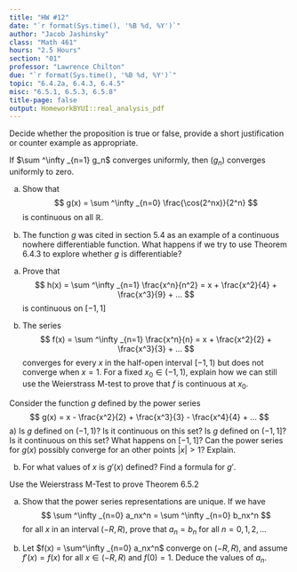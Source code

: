 ```yaml
---
title: "HW #12"
date: "`r format(Sys.time(), '%B %d, %Y')`"
author: "Jacob Jashinsky"
class: "Math 461"
hours: "2.5 Hours"
section: "01"
professor: "Lawrence Chilton"
due: "`r format(Sys.time(), '%B %d, %Y')`"
topic: "6.4.2a, 6.4.3, 6.4.5"
misc: "6.5.1, 6.5.3, 6.5.8"
title-page: false
output: HomeworkBYUI::real_analysis_pdf
---
```

<!------------------------------------------------------------------------------>
<!------------------------------- Question 01 ---------------------------------->
<!------------------------------------------------------------------------------>
\exercise{6.4.2a} 

Decide whether the proposition is true or false, provide a short justification or counter example as appropriate.

If $\sum ^\infty _{n=1} g_n$ converges uniformly, then $(g_n)$ converges uniformly to zero. 

\begin{solution}
True. Since $\sum ^\infty _{n=1} g_n = g$, then it must be true that $\sum ^\infty _{n=1} g_{(n+1)} = g$. It follows that 
$$
\begin{aligned}
g-g &= 0 \\
\sum ^\infty _{n=1}g_{m} - \sum ^\infty _{n=1} g_n &= 0 \\
\lim_{n \to \infty} \left( g_{m} + g_{m-1} + g_{m-2} + .. + g_{n+1} + \sum ^n _{m=1}g_n - \sum ^n _{n=1} g_n \right) &= 0 \\
\lim_{n \to \infty} (g_{m} + g_{m-1} + g_{m-2} + .. + g_{n+1}) &= 0
\end{aligned}
$$
Clearly $(g_n)$ converges to 0, and the Cauchy Criterion for uniform convergence can be used to show that it converges uniformly. The expression above shows that there exists an $N=n$ such that $|f_n - f_m| < \epsilon$. 
\end{solution}


<!------------------------------------------------------------------------------>
<!------------------------------- Question 02 ---------------------------------->
<!------------------------------------------------------------------------------>
\exercise{6.4.3}

a) Show that 
$$
g(x) = \sum ^\infty _{n=0} \frac{\cos(2^nx)}{2^n}
$$
is continuous on all $\mathbb{R}$.

\begin{solution}
Consider the sequence $1/2^n$. Since $cos(x)$ is bounded by 1 it can be said that $\left| \frac{\cos(2^nx)}{2^n} \right| \le \frac{1}{2^n}$ for all $x \in \mathbb{R}$. \\

Also note that series $\sum^\infty_{n=0} 1/2^n$ is geometric and conveges. Weierstrass M-Test now applies, therefore, $\sum ^\infty _{n=0} \frac{\cos(2^nx)}{2^n}$ converges uniformly on $\mathbb{R}$. \\

Now theorem 6.4.2 states that since $g_n$ is continuous and the series converges uniformly, then $g(x)$ is continuous on its domain. 
\end{solution}


b) The function $g$ was cited in section 5.4 as an example of a continuous nowhere differentiable function. What happens if we try to use Theorem 6.4.3 to explore whether $g$ is differentiable? 

\begin{solution}
The assumptions are not met. The sum of the sequence $f'_n(x) = -\sin(2^nx)$ does not converge, therefore the theorem cannot apply. 
\end{solution}


\newpage
<!------------------------------------------------------------------------------>
<!------------------------------- Question 03 ---------------------------------->
<!------------------------------------------------------------------------------>
\exercise{6.4.5}

a) Prove that 
$$
h(x) = \sum ^\infty _{n=1} \frac{x^n}{n^2} = x + \frac{x^2}{4} + \frac{x^3}{9} + ...
$$
is continuous on $[-1,1]$

\begin{solution}
Consider the sequence $1/n^2$. Since the domain of $h_n$ is bounded above by 1, it can be said that $\left| \frac{x^n}{n^2} \right| \le \frac{1}{2^n}$ for all $x \in [-1,1]$. \\

Also note that series $\sum^\infty_{n=0} 1/n^2$ is P-series and conveges. Weierstrass M-Test now applies, therefore, $\sum ^\infty _{n=0} \frac{x^n}{n^2}$ converges uniformly on $[-1,1]$. \\

Now theorem 6.4.2 states that since $h_n$ is continuous and the series converges uniformly, then $h(x)$ is continuous on its domain. 
\end{solution}


b) The series 
$$
f(x) = \sum ^\infty _{n=1} \frac{x^n}{n} = x + \frac{x^2}{2} + \frac{x^3}{3} + ...
$$
converges for every $x$ in the half-open interval $[-1,1)$ but does not converge when $x=1$. For a fixed $x_0 \in (-1,1)$, explain how we can still use the Weierstrass M-test to prove that $f$ is continuous at $x_0$.


\begin{solution}
Since we know that the series conveges for the half-open interval this can be our $M_n$. For every $x_0 \in (-1,1)$, choose a point $c \in [-1,1)$ such that that $\left| \frac{x_0^n}{n} \right| \le \frac{c^n}{n}$. The sum of the sequence $M_n$ will converge, implying that $\sum  f_n(x_0)$ converges uniformly. \\

Theorem 6.4.2 can then be leveraged to show that since it converges uniformly it is also continuous on the appropriate domain. 
\end{solution}


\newpage
<!------------------------------------------------------------------------------>
<!------------------------------- Question 04 ---------------------------------->
<!------------------------------------------------------------------------------>
\exercise{6.5.1}

Consider the function $g$ defined by the power series 
$$
g(x) = x - \frac{x^2}{2} + \frac{x^3}{3} - \frac{x^4}{4} + ...
$$
a) Is $g$ defined on $(-1,1)$? Is it continuous on this set? Is $g$ defined on $(-1,1]$? Is it continuous on this set? What happens on $[-1,1]$? Can the power series for $g(x)$ possibly converge for an other points $|x| > 1$? Explain.

\begin{solution}
$g$ is defined on $(-1,1)$. To show that it is continuous on the open interval it must be shown where the power series converges. \\

The ratio test shows that,
$$
\begin{aligned}
\lim \left| \frac{\frac{x^{n+1}}{(n+1)}}{\frac{x^n}{n}} \right| &< 1 \\
\lim \left| \frac{nx}{n+1} \right| &< 1 \\
|x| &< 1
\end{aligned}
$$
The power series converges on the open interval $(-1,1)$. Theorem 6.5.7 now implies that $g$ is continuous on the same interval. \\

The ppwer series is define on $(-1,1]$. It is also convergent on the uniform because $g_n(1)$ is a alternating series and converges by the alternating series test. Therefore, theroem 6.5.7 once again states that the power series is continuous on the the interval $(-1,1]$. \\

The same cannot be said about $[-1,1]$. $g_n(-1)$ is not longer alternating and is a harmonic series. Therefore it will not converge and will not be continuous as $-1$. \\

The greatest value for which the power series will converge is 1. It will not converge for any value greater because the ratio test has shown that any value greater than its boundary points will diverge.  
\end{solution}


b) For what values of $x$ is $g'(x)$ defined? Find a formula for $g'$.

\begin{solution}
$g'(x)$ is defined for all values, where $g'(x) = \sum_{n=1}^\infty x^{n-1}$. 
\end{solution}


\newpage
<!------------------------------------------------------------------------------>
<!------------------------------- Question 05 ---------------------------------->
<!------------------------------------------------------------------------------>
\exercise{6.5.3}

Use the Weierstrass M-Test to prove Theorem 6.5.2

\begin{solution}
Theorem 6.5.2: If a power series $\sum^\infty _{n=0} a_nx^n$ converges absolutely at a point $x_0$, then it converges uniformly on the closed interval $[-c,c]$, where $c=|x_0|$.

Let $M_n = a_n|x_0|^n$ be a converging series. Choose a point $x_0$ and a point $|c| \le |x_0|$, and note that 
$$
\begin{aligned}
|c| &\le |x_0| \\
|c|^n &\le |x_0|^n \\
|a_nc^n| &\le a_n|x_0|^n \\
|f_n(x)| &\le |M_n|
\end{aligned}
$$

The M-Test now applies, therefore, $\sum^\infty _{n=0} a_nx^n$ converges at all points $|c| \le |x_0|$, or in other words, the power series converges on the interval $[-c,c]$.   
\end{solution}



\newpage
<!------------------------------------------------------------------------------>
<!------------------------------- Question 06 ---------------------------------->
<!------------------------------------------------------------------------------>
\exercise{6.5.8}

a) Show that the power series representations are unique. If we have 
$$
\sum ^\infty _{n=0} a_nx^n = \sum ^\infty _{n=0} b_nx^n
$$
for all $x$ in an interval $(-R, R)$, prove that $a_n = b_n$ for all $n=0,1,2,...$

\begin{solution}
By way of contradiction, assume that $a_n \ne b_n$, but $\sum ^\infty _{n=0} a_nx^n = \sum ^\infty _{n=0} b_nx^n$. 

It follows that,
$$
\begin{aligned}
\sum ^\infty _{n=0} a_nx^n - \sum ^\infty _{n=0} b_nx^n &= 0 \\
\sum ^\infty _{n=0} (a_nx^n - b_nx^n) &= 0 \\
\sum ^\infty _{n=0} ((a_n - b_n)x^n) &= 0 \\
\end{aligned}
$$
The only way for the sum to equal to 0 is for $(a_n - b_n) = 0$. This to the conclusion that $a_n = b_n$. Thus the contradiction leads us to believe that power series representations are unique.  
\end{solution}


b) Let $f(x) = \sum^\infty _{n=0} a_nx^n$ converge on $(-R, R)$, and assume $f'(x) = f(x)$ for all $x \in (-R, R)$ and $f(0) = 1$. Deduce the values of $a_n$.


\begin{solution}
Let 
$$
f_n(x) = 1 + \frac{x}{1} + \frac{x^2}{2} + \frac{x^3}{6} + \frac{x^4}{24} + \frac{x^5}{120} + ...
$$
 note that the derivative is equal to the following,

$$
f_n(x) = 1 + \frac{x}{1} + \frac{x^2}{2} + \frac{x^3}{6} + \frac{x^4}{24} + \frac{x^5}{120} + ... \\
f_n(x) = 1 + \frac{x}{1} + \frac{x^2}{2} + \frac{x^3}{6} + \frac{x^4}{24} + \frac{x^5}{120} + ... \\

$$
$a_n = \frac{1}{n!}$
\end{solution}

